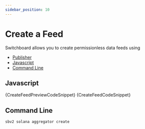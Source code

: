 ```yaml
---
sidebar_position: 10
---
```


# Create a Feed


Switchboard allows you to create permissionless data feeds using

- [Publisher](/feeds/publisher)
- [Javascript](#javascript)
- [Command Line](#command-line)

## Javascript

<Tabs>
  <TabItem value="preview" label="Preview">
    <CodeBlock language="ts">{CreateFeedPreviewCodeSnippet}</CodeBlock>
  </TabItem>
  <TabItem value="full" label="Full">
    <CodeBlock language="ts">{CreateFeedCodeSnippet}</CodeBlock>
  </TabItem>
</Tabs>

## Command Line

```bash
sbv2 solana aggregator create
```
